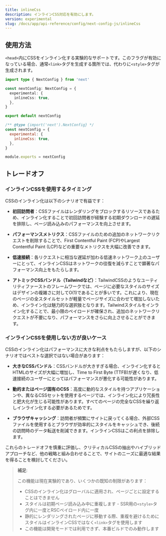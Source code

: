 ```yaml
---
title: inlineCss
description: インラインCSS対応を有効にします。
version: experimental
slug: /docs/app/api-reference/config/next-config-js/inlineCss
---
```


## 使用方法

`<head>`内にCSSをインライン化する実験的なサポートです。このフラグが有効になっている場合、通常`<link>`タグを生成する箇所では、代わりに`<style>`タグが生成されます。

```ts filename="next.config.ts" switcher
import type { NextConfig } from 'next'

const nextConfig: NextConfig = {
  experimental: {
    inlineCss: true,
  },
}

export default nextConfig
```

```js filename="next.config.js" switcher
/** @type {import('next').NextConfig} */
const nextConfig = {
  experimental: {
    inlineCss: true,
  },
}

module.exports = nextConfig
```

## トレードオフ

### インラインCSSを使用するタイミング

CSSのインライン化は以下のシナリオで有益です：

- **初回訪問者**：CSSファイルはレンダリングをブロックするリソースであるため、インライン化することで初回訪問者が経験する初期ダウンロードの遅延を排除し、ページ読み込みのパフォーマンスを向上させます。

- **パフォーマンスメトリクス**：CSSファイルのための追加のネットワークリクエストを削除することで、First Contentful Paint (FCP)やLargest Contentful Paint (LCP)などの重要なメトリクスを大幅に改善できます。

- **低速接続**：各リクエストに相当な遅延が加わる低速ネットワーク上のユーザーにとって、インラインCSSはネットワークの往復を減らすことで顕著なパフォーマンス向上をもたらします。

- **アトミックCSSバンドル（Tailwindなど）**：TailwindCSSのようなユーティリティファーストのフレームワークでは、ページに必要なスタイルのサイズはデザインの複雑さに対してO(1)であることが多いです。これにより、現在のページの全スタイルセットが軽量でページサイズに合わせて増加しないため、インライン化は魅力的な選択肢となります。Tailwindスタイルをインライン化することで、最小限のペイロードが確保され、追加のネットワークリクエストが不要になり、パフォーマンスをさらに向上させることができます。

### インラインCSSを使用しない方が良いケース

CSSのインライン化はパフォーマンスに大きな利点をもたらしますが、以下のシナリオではベストな選択ではない場合があります：

- **大きなCSSバンドル**：CSSバンドルが大きすぎる場合、インライン化するとHTMLのサイズが大幅に増加し、Time to First Byte (TTFB)が遅くなり、低速接続のユーザーにとってはパフォーマンスが悪化する可能性があります。

- **動的またはページ固有のCSS**：高度に動的なスタイルを持つアプリケーションや、異なるCSSセットを使用するページでは、インライン化により冗長性と肥大化が生じる可能性があります。すべてのページの完全なCSSを繰り返しインライン化する必要があるためです。

- **ブラウザキャッシング**：訪問者が頻繁にサイトに戻ってくる場合、外部CSSファイルを使用するとブラウザが効率的にスタイルをキャッシュでき、後続の訪問時のデータ転送を削減できます。インラインCSSはこの利点を排除します。

これらのトレードオフを慎重に評価し、クリティカルCSSの抽出やハイブリッドアプローチなど、他の戦略と組み合わせることで、サイトのニーズに最適な結果を得ることを検討してください。

> **補足**:
>
> この機能は現在実験的であり、いくつかの既知の制限があります：
>
> - CSSのインライン化はグローバルに適用され、ページごとに設定することはできません
> - スタイルは初期ページ読み込み中に重複します - SSR用の`<style>`タグ内に一度とRSCペイロード内に一度
> - 静的にレンダリングされたページに移動する際、重複を避けるためにスタイルはインラインCSSではなく`<link>`タグを使用します
> - この機能は開発モードでは利用できず、本番ビルドでのみ動作します
